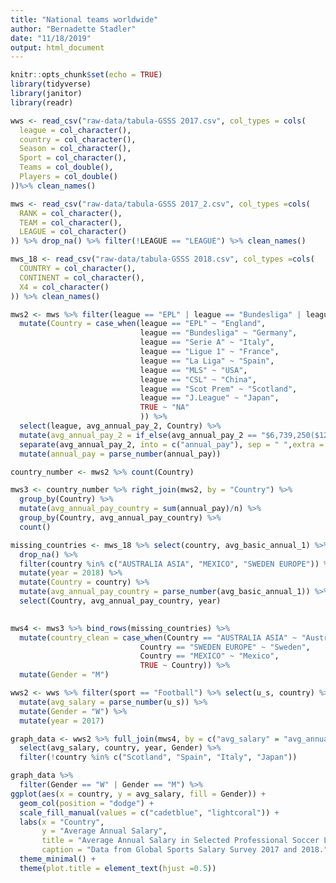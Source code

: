 ```yaml
---
title: "National teams worldwide"
author: "Bernadette Stadler"
date: "11/18/2019"
output: html_document
---
```


```r
knitr::opts_chunk$set(echo = TRUE)
library(tidyverse)
library(janitor)
library(readr)

```

```r
wws <- read_csv("raw-data/tabula-GSSS 2017.csv", col_types = cols(
  league = col_character(),
  country = col_character(),
  Season = col_character(),
  Sport = col_character(),
  Teams = col_double(),
  Players = col_double()
))%>% clean_names()

mws <- read_csv("raw-data/tabula-GSSS 2017_2.csv", col_types =cols(
  RANK = col_character(),
  TEAM = col_character(),
  LEAGUE = col_character()
)) %>% drop_na() %>% filter(!LEAGUE == "LEAGUE") %>% clean_names()

mws_18 <- read_csv("raw-data/tabula-GSSS 2018.csv", col_types =cols(
  COUNTRY = col_character(),
  CONTINENT = col_character(),
  X4 = col_character()
)) %>% clean_names()

```

```r
mws2 <- mws %>% filter(league == "EPL" | league == "Bundesliga" | league == "Ligue 1" | league == "La Liga" | league == "Serie A" | league == "MLS" | league == "CSL" | league == "Scot Prem" | league == "J.League") %>% 
  mutate(Country = case_when(league == "EPL" ~ "England", 
                             league == "Bundesliga" ~ "Germany", 
                             league == "Serie A" ~ "Italy", 
                             league == "Ligue 1" ~ "France", 
                             league == "La Liga" ~ "Spain", 
                             league == "MLS" ~ "USA", 
                             league == "CSL" ~ "China", 
                             league == "Scot Prem" ~ "Scotland", 
                             league == "J.League" ~ "Japan", 
                             TRUE ~ "NA"
                             )) %>% 
  select(league, avg_annual_pay_2, Country) %>% 
  mutate(avg_annual_pay_2 = if_else(avg_annual_pay_2 == "$6,739,250($129,601)", "$6,739,250 ($129,601)", avg_annual_pay_2)) %>% 
  separate(avg_annual_pay_2, into = c("annual_pay"), sep = " ",extra = "drop") %>% 
  mutate(annual_pay = parse_number(annual_pay))

country_number <- mws2 %>% count(Country)

mws3 <- country_number %>% right_join(mws2, by = "Country") %>% 
  group_by(Country) %>% 
  mutate(avg_annual_pay_country = sum(annual_pay)/n) %>% 
  group_by(Country, avg_annual_pay_country) %>% 
  count()

missing_countries <- mws_18 %>% select(country, avg_basic_annual_1) %>% 
  drop_na() %>% 
  filter(country %in% c("AUSTRALIA ASIA", "MEXICO", "SWEDEN EUROPE")) %>%
  mutate(year = 2018) %>% 
  mutate(Country = country) %>% 
  mutate(avg_annual_pay_country = parse_number(avg_basic_annual_1)) %>% 
  select(Country, avg_annual_pay_country, year)
  

mws4 <- mws3 %>% bind_rows(missing_countries) %>% 
  mutate(country_clean = case_when(Country == "AUSTRALIA ASIA" ~ "Australia", 
                             Country == "SWEDEN EUROPE" ~ "Sweden", 
                             Country == "MEXICO" ~ "Mexico", 
                             TRUE ~ Country)) %>% 
  mutate(Gender = "M")

wws2 <- wws %>% filter(sport == "Football") %>% select(u_s, country) %>% 
  mutate(avg_salary = parse_number(u_s)) %>%
  mutate(Gender = "W") %>% 
  mutate(year = 2017)

graph_data <- wws2 %>% full_join(mws4, by = c("avg_salary" = "avg_annual_pay_country", "country" = "country_clean", "Gender" = "Gender", "year" = "year")) %>% 
  select(avg_salary, country, year, Gender) %>% 
  filter(!country %in% c("Scotland", "Spain", "Italy", "Japan"))
```

```r
graph_data %>%
  filter(Gender == "W" | Gender == "M") %>%
ggplot(aes(x = country, y = avg_salary, fill = Gender)) +
  geom_col(position = "dodge") +
  scale_fill_manual(values = c("cadetblue", "lightcoral")) + 
  labs(x = "Country", 
       y = "Average Annual Salary", 
       title = "Average Annual Salary in Selected Professional Soccer Leagues, 2017", 
       caption = "Data from Global Sports Salary Survey 2017 and 2018.") +
  theme_minimal() +
  theme(plot.title = element_text(hjust =0.5))
  
 
```

